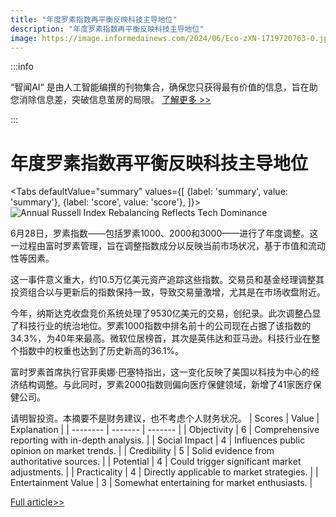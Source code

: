 ```yaml
---
title: "年度罗素指数再平衡反映科技主导地位"
description: "年度罗素指数再平衡反映科技主导地位"
image: https://image.informedainews.com/2024/06/Eco-zXN-1719720763-0.jpg
---
```



:::info

“智闻AI“ 是由人工智能编撰的刊物集合，确保您只获得最有价值的信息，旨在助您消除信息差，突破信息茧房的局限。  [了解更多 >>](/)

:::

# 年度罗素指数再平衡反映科技主导地位


<Tabs
	defaultValue="summary"
	values={[
	{label: 'summary', value: 'summary'},
	{label: 'score', value: 'score'},
]}>
<TabItem value="summary">
<img
  src="https://image.informedainews.com/2024/06/Eco-zXN-1719720763-0.jpg"
  alt="Annual Russell Index Rebalancing Reflects Tech Dominance"
/>



6月28日，罗素指数——包括罗素1000、2000和3000——进行了年度调整。这一过程由富时罗素管理，旨在调整指数成分以反映当前市场状况，基于市值和流动性等因素。

这一事件意义重大，约10.5万亿美元资产追踪这些指数。交易员和基金经理调整其投资组合以与更新后的指数保持一致，导致交易量激增，尤其是在市场收盘附近。

今年，纳斯达克收盘竞价系统处理了9530亿美元的交易，创纪录。此次调整凸显了科技行业的统治地位。罗素1000指数中排名前十的公司现在占据了该指数的34.3%，为40年来最高。微软位居榜首，其次是英伟达和亚马逊。科技行业在整个指数中的权重也达到了历史新高的36.1%。

富时罗素首席执行官菲奥娜·巴塞特指出，这一变化反映了美国以科技为中心的经济结构调整。与此同时，罗素2000指数则偏向医疗保健领域，新增了41家医疗保健公司。

请明智投资。本摘要不是财务建议，也不考虑个人财务状况。
</TabItem>
<TabItem value="score">
	| Scores     | Value   | Explanation |
	| -------- | ------- | ------- |
	| Objectivity  | 6    | Comprehensive reporting with in-depth analysis.    |
	| Social Impact | 4     | Influences public opinion on market trends.    |
	| Credibility    | 5    | Solid evidence from authoritative sources.    |
	| Potential    | 4    | Could trigger significant market adjustments.    |
	| Practicality    | 4    | Directly applicable to market strategies.    |
	| Entertainment Value    | 3    | Somewhat entertaining for market enthusiasts.    |
</TabItem>
</Tabs>

[Full article>>](https://wallstreetcn.com/articles/3718415)
